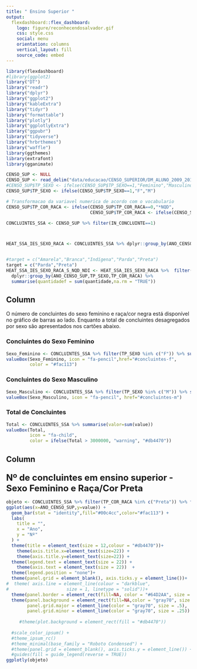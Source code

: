 ```yaml
---
title: " Ensino Superior "
output: 
  flexdashboard::flex_dashboard:
    logo: figure/reconhecendosalvador.gif
    css: style.css
    social: menu
    orientation: columns
    vertical_layout: fill
    source_code: embed
---
```




```r
library(flexdashboard)
#library(ggplot2)
library("DT")
library("readr")
library("dplyr")
library("ggplot2")
library("kableExtra")
library("tidyr")
library("formattable")
library("plotly")
library("ggplotlyExtra")
library("ggpubr")
library("tidyverse")
library("hrbrthemes")
library("waffle")
library(ggthemes)
library(extrafont)
library(gganimate)

CENSO_SUP <- NULL
CENSO_SUP <- read_delim("data/educacao/CENSO_SUPERIOR/DM_ALUNO_2009_2018_CO_IES_by_ANO_TP_COR_RACA_TP_SEXO.csv",",",escape_double = FALSE,trim_ws = FALSE)
#CENSO_SUP$TP_SEXO <- ifelse(CENSO_SUP$TP_SEXO==1,"Feminino","Masculino")
CENSO_SUP$TP_SEXO <- ifelse(CENSO_SUP$TP_SEXO==1,"F","M")

# Transformacao da variavel numerica de acordo com o vocabulario 
CENSO_SUP$TP_COR_RACA <- ifelse(CENSO_SUP$TP_COR_RACA==0,"*NQD",
                                CENSO_SUP$TP_COR_RACA <- ifelse(CENSO_SUP$TP_COR_RACA==1,"Branca",CENSO_SUP$TP_COR_RACA <- ifelse(CENSO_SUP$TP_COR_RACA==2,"Preta",CENSO_SUP$TP_COR_RACA <- ifelse(CENSO_SUP$TP_COR_RACA==3,"Parda",CENSO_SUP$TP_COR_RACA <- ifelse(CENSO_SUP$TP_COR_RACA==4,"Amarela",CENSO_SUP$TP_COR_RACA <- ifelse(CENSO_SUP$TP_COR_RACA==5,"Indígena",CENSO_SUP$TP_COR_RACA <- ifelse(CENSO_SUP$TP_COR_RACA==9,"*NDI",NA)))))))

CONCLUINTES_SSA <- CENSO_SUP %>% filter(IN_CONCLUINTE==1)



HEAT_SSA_IES_SEXO_RACA <- CONCLUINTES_SSA %>% dplyr::group_by(ANO_CENSO_SUP,TP_SEXO,TP_COR_RACA) %>% summarise(quantidade = sum(value,na.rm = "TRUE")) 


#target = c("Amarela","Branca","Indígena","Parda","Preta")
target = c("Parda","Preta")
HEAT_SSA_IES_SEXO_RACA_S_NQD_NDI <- HEAT_SSA_IES_SEXO_RACA %>%  filter(TP_COR_RACA %in% target) %>%
  dplyr::group_by(ANO_CENSO_SUP,TP_SEXO,TP_COR_RACA) %>% 
  summarise(quantidadef = sum(quantidade,na.rm = "TRUE")) 


```

Column {data-width=300}
-------------------------------------

O número de concluintes do sexo feminino 
e raça/cor negra está disponível no gráfico 
de barras ao lado. Enquanto a total de 
concluintes desagregados por sexo 
são apresentados nos cartões abaixo.

### Concluintes do Sexo Feminino

```r
Sexo_Feminino <- CONCLUINTES_SSA %>% filter(TP_SEXO %in% c("F")) %>% summarise(valor=sum(value))
valueBox(Sexo_Feminino, icon = "fa-pencil",href="#concluintes-f",
         color = "#fac113")
```

### Concluintes do Sexo Masculino

```r
Sexo_Masculino <- CONCLUINTES_SSA %>% filter(TP_SEXO %in% c("M")) %>% summarise(valor=sum(value))
valueBox(Sexo_Masculino, icon = "fa-pencil", href="#concluintes-m")
```

### Total de Concluintes

```r
Total <- CONCLUINTES_SSA %>% summarise(valor=sum(value))
valueBox(Total, 
         icon = "fa-child",
         color = ifelse(Total > 3000000, "warning", "#db4470"))
```

Column {data-width=800}
-------------------------------------   

### <font size="5"> **Nº de concluintes em ensino superior - Sexo Feminino e Raça/Cor Preta** </font>

```r

objeto <- CONCLUINTES_SSA %>% filter(TP_COR_RACA %in% c("Preta")) %>% filter(TP_SEXO %in% c("F")) %>% group_by(ANO_CENSO_SUP) %>% summarise(value =sum(value)) %>%
ggplot(aes(x=ANO_CENSO_SUP,y=value)) +
  geom_bar(stat = "identity",fill="#00c4cc",color="#fac113") + 
  labs(
    title = "",
    x = "Ano",
    y = "Nº"
  ) +
  theme(title = element_text(size = 12,colour = "#db4470"))+
    theme(axis.title.x=element_text(size=22)) +
    theme(axis.title.y=element_text(size=22)) +
  theme(legend.text = element_text(size = 22)) +
    theme(axis.text = element_text(size = 22))  +
  theme(legend.position = "none")+
  theme(panel.grid = element_blank(), axis.ticks.y = element_line())+
#  theme( axis.line = element_line(colour = "darkblue", 
#                      size = 1, linetype = "solid"))+
  theme(panel.border = element_rect(fill=NA, color = "#64D2AA", size = 2))+
  theme(panel.background = element_rect(fill=NA,color = "gray70", size = 2),
        panel.grid.major = element_line(color = "gray70", size = .5),
        panel.grid.minor = element_line(color = "gray70", size = .25))
  
     #theme(plot.background = element_rect(fill = "#db4470"))
  
  #scale_color_ipsum() +
  #theme_ipsum_rc()
  #theme_minimal(base_family = "Roboto Condensed") +
  #theme(panel.grid = element_blank(), axis.ticks.y = element_line()) +
  #guides(fill = guide_legend(reverse = TRUE))
ggplotly(objeto)

```



